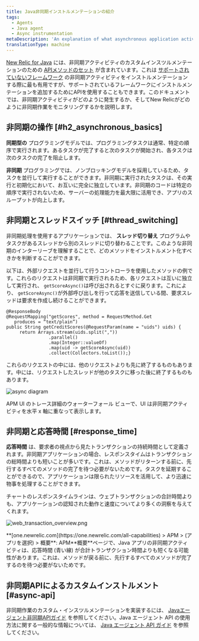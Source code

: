 ```yaml
---
title: Java非同期インストルメンテーションの紹介
tags:
  - Agents
  - Java agent
  - Async instrumentation
metaDescription: 'An explanation of what asynchronous application activity is, and how it impacts New Relic performance monitoring of Java applications.'
translationType: machine
---
```




[New Relic for Java](/docs/agents/java-agent/getting-started/introduction-new-relic-java) には、非同期アクティビティのカスタムインスツルメンテーションのための [APIメソッドのセット](/docs/agents/java-agent/java-agent-api/java-agent-api-asynchronous-applications) が含まれています。これは [サポートされていないフレームワーク](/docs/agents/java-agent/getting-started/compatibility-requirements-java-agent#frameworks) の非同期アクティビティをインストルメンテーションする際に最も有用ですが、サポートされているフレームワークにインストルメンテーションを追加するためにAPIを使用することもできます。このドキュメントでは、非同期アクティビティがどのように発生するか、そしてNew Relicがどのように非同期作業をモニタリングするかを説明します。

## 非同期の操作 [#h2_asynchronous_basics]

**同期型の** プログラミングモデルでは、プログラミングタスクは通常、特定の順序で実行されます。あるタスクが完了すると次のタスクが開始され、各タスクは次のタスクの完了を阻止します。

**非同期** プログラミングでは、ノンブロッキングモデルを採用しているため、タスクを並行して実行することができます。非同期に実行されたタスクは、その実行と初期化において、お互いに完全に独立しています。非同期のコードは特定の順序で実行されないため、サーバーの処理能力を最大限に活用でき、アプリのスループットが向上します。

## 非同期とスレッドスイッチ [#thread_switching]

非同期処理を使用するアプリケーションでは、 **スレッド切り替え** プログラムやタスクがあるスレッドから別のスレッドに切り替わることです。このような非同期のインターリーブを理解することで、どのメソッドをインストルメント化すべきかを判断することができます。

以下は、外部リクエストを並行して行うコントローラを使用したメソッドの例です。これらのリクエストは非同期で実行されるため、各リクエストは互いに独立して実行され、 `getScoreAsync()`は呼び出されるとすぐに戻ります。これにより、 `getScoreAsync()`が外部呼び出しを行って応答を送信している間、要求スレッドは要求を作成し続けることができます。

```
@ResponseBody
@RequestMapping("getScores", method = RequestMethod.Get
   produces = “text/plain”)
public String getCreditScores(@RequestParam(name = "uids") uids) {
     return Arrays.stream(uids.split(","))
                .parallel()
                .map(Integer::valueOf)
                .map(uid -> getScoreAsync(uid))
                .collect(Collectors.toList());}
```

これらのリクエストの中には、他のリクエストよりも先に終了するものもあります。中には、リクエストしたスレッドが他のタスクに移った後に終了するものもあります。

<img
  title="async diagram"
  alt="async diagram"
  src={apmJavaAsyncActivity}
/>

APM UI のトレース詳細のウォーターフォール ビューで、UI は非同期アクティビティを水平 x 軸に重なって表示します。

## 非同期と応答時間 [#response_time]

**応答時間** は、要求者の視点から見たトランザクションの持続時間として定義されます。非同期アプリケーションの場合、レスポンスタイムはトランザクションの総時間よりも短いことが多いです。これは、メソッドがリターンする前に、先行するすべてのメソッドの完了を待つ必要がないためです。タスクを延期することができるので、アプリケーションは限られたリソースを活用して、より迅速に物事を処理することができます。

チャートのレスポンスタイムラインは、ウェブトランザクションの合計時間よりも、アプリケーションの認知された動作と速度についてより多くの洞察を与えてくれます。

<img
  title="web_transaction_overview.png"
  alt="web_transaction_overview.png"
  src={apmWebTransactionOverview}
/>

<figcaption>
  **[one.newrelic.com](https://one.newrelic.com/all-capabilities) > APM > (アプリを選択) > 概要**: APM**概要**ページで、Java アプリの非同期アクティビティは、応答時間 (青い線) が合計トランザクション時間よりも短くなる可能性があります。これは、メソッドが戻る前に、先行するすべてのメソッドが完了するのを待つ必要がないためです。
</figcaption>

## 非同期APIによるカスタムインストルメント [#async-api]

非同期作業のカスタム・インスツルメンテーションを実装するには、 [Javaエージェント非同期APIガイド](/docs/agents/java-agent/java-agent-api/java-agent-asynchronous-api-guide) を参照してください。Java エージェント API の使用方法に関する一般的な情報については、 [Java エージェント API ガイド](/docs/agents/java-agent/custom-instrumentation/java-agent-api-guide) を参照してください。